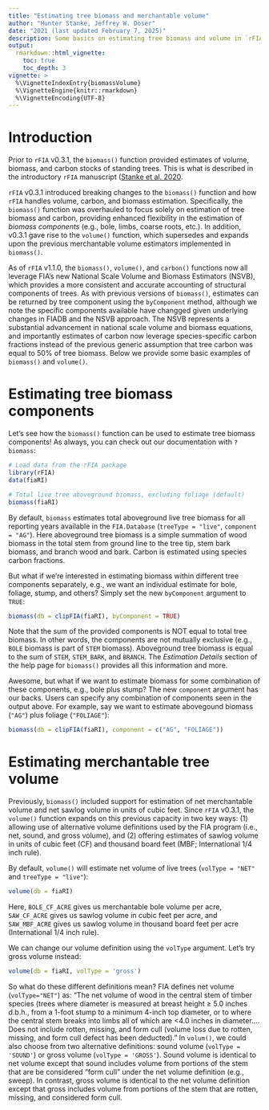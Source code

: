 ```yaml
---
title: "Estimating tree biomass and merchantable volume"
author: "Hunter Stanke, Jeffrey W. Doser"
date: "2021 (last updated February 7, 2025)"
description: Some basics on estimating tree biomass and volume in `rFIA` 
output: 
  rmarkdown::html_vignette:
    toc: true
    toc_depth: 3
vignette: >
  %\VignetteIndexEntry{biomassVolume}
  %\VignetteEngine{knitr::rmarkdown}
  %\VignetteEncoding{UTF-8}
---
```


# Introduction

Prior to `rFIA` v0.3.1, the `biomass()` function provided estimates of volume, biomass, and carbon stocks of standing trees. This is what is described in the introductory `rFIA` manuscript ([Stanke et al. 2020](https://research.fs.usda.gov/treesearch/59521). 

`rFIA` v0.3.1 introduced breaking changes to the `biomass()` function and how `rFIA` handles volume, carbon, and biomass estimation. Specifically, the `biomass()` function was overhauled to focus solely on estimation of tree biomass and carbon, providing enhanced flexibility in the estimation of *biomass components* (e.g., bole, limbs, coarse roots, etc.). In addition, v0.3.1 gave rise to the `volume()` function, which supersedes and expands upon the previous merchantable volume estimators implemented in `biomass()`.

As of `rFIA` v1.1.0, the `biomass()`, `volume()`, and `carbon()` functions now all leverage FIA's new National Scale Volume and Biomass Estimators (NSVB), which provides a more consistent and accurate accounting of structural components of trees. As with previous versions of `biomass()`, estimates can be returned by tree component using the `byComponent` method, although we note the specific components available have changged given underlying changes in FIADB and the NSVB approach. The NSVB represents a substantial advancement in national scale volume and biomass equations, and importantly estimates of carbon now leverage species-specific carbon fractions instead of the previous generic assumption that tree carbon was equal to 50% of tree biomass. Below we provide some basic examples of `biomass()` and `volume()`. 

# Estimating tree biomass components

Let's see how the `biomass()` function can be used to estimate tree biomass components! As always, you can check out our documentation with `?biomass`:

```r
# Load data from the rFIA package
library(rFIA)
data(fiaRI)

# Total live tree aboveground biomass, excluding foliage (default)
biomass(fiaRI)
```

By default, `biomass` estimates total aboveground live tree biomass for all reporting years available in the `FIA.Database` (`treeType = "live"`, `component = "AG"`). Here aboveground tree biomass is a simple summation of wood biomass in the total stem from ground line to the tree tip, stem bark biomass, and branch wood and bark. Carbon is estimated using species carbon fractions.  

But what if we're interested in estimating biomass within different tree components separately, e.g., we want an individual estimate for bole, foliage, stump, and others? Simply set the new `byComponent` argument to `TRUE`:

``` r
biomass(db = clipFIA(fiaRI), byComponent = TRUE)
```

Note that the sum of the provided components is NOT equal to total tree biomass. In other words, the components are not mutually exclusive (e.g., `BOLE` biomass is part of `STEM` biomass). Aboveground tree biomass is equal to the sum of `STEM`, `STEM_BARK`, and `BRANCH`. The *Estimation Details* section of the help page for `biomass()` provides all this information and more.  

Awesome, but what if we want to estimate biomass for some combination of these components, e.g., bole plus stump? The new `component` argument has our backs. Users can specify any combination of components seen in the output above. For example, say we want to estimate abovegound biomass (`"AG"`) plus foliage (`"FOLIAGE"`):

``` r
biomass(db = clipFIA(fiaRI), component = c("AG", "FOLIAGE"))
```

# Estimating merchantable tree volume

Previously, `biomass()` included support for estimation of net merchantable volume and net sawlog volume in units of cubic feet. Since `rFIA` v0.3.1, the `volume()` function expands on this previous capacity in two key ways: (1) allowing use of alternative volume definitions used by the FIA program (i.e., net, sound, and gross volume), and (2) offering estimates of sawlog volume in units of cubic feet (CF) and thousand board feet (MBF; International 1/4 inch rule). 

By default, `volume()` will estimate net volume of live trees (`volType = "NET"` and `treeType = "live"`):

``` r
volume(db = fiaRI)
```

Here, `BOLE_CF_ACRE` gives us merchantable bole volume per acre, `SAW_CF_ACRE` gives us sawlog volume in cubic feet per acre, and `SAW_MBF_ACRE` gives us sawlog volume in thousand board feet per acre (International 1/4 inch rule). 

We can change our volume definition using the `volType` argument. Let's try gross volume instead:
``` r
volume(db = fiaRI, volType = 'gross')
```

So what do these different definitions mean? FIA defines net volume (`volType="NET"`) as: "The net volume of wood in the central stem of timber species (trees where diameter is measured at breast height $\geq$ 5.0 inches d.b.h., from a 1-foot stump to a minimum 4-inch top diameter, or to where the central stem breaks into limbs all of which are <4.0 inches in diameter.... Does not include rotten, missing, and form cull (volume loss due to rotten, missing, and form cull defect has been deducted)." In `volum()`, we could also choose from two alternative definitions: sound volume (`volType = 'SOUND'`) or gross volume (`volType = 'GROSS'`). Sound volume is identical to net volume except that sound includes volume from portions of the stem that are be considered "form cull" under the net volume definition (e.g., sweep). In contrast, gross volume is identical to the net volume definition except that gross includes volume from portions of the stem that are rotten, missing, and considered form cull.

